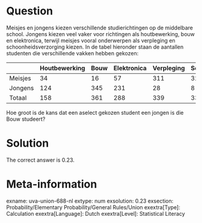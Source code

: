 Question
========

Meisjes en jongens kiezen verschillende studierichtingen op de middelbare school. Jongens kiezen veel vaker voor richtingen als houtbewerking, bouw en elektronica, terwijl meisjes vooral onderwerpen als verpleging en schoonheidsverzorging kiezen. In de tabel hieronder staan de aantallen studenten die verschillende vakken hebben gekozen:

| |Houtbewerking|Bouw|Elektronica|Verpleging|Schoonheidsverzorging|Totaal|
|-|-|-|-|-|-|-|
|Meisjes|34|16|57|311|324|742|
|Jongens|124|345|231|28|8|736|
|Totaal|158|361|288|339|332|1478|

Hoe groot is de kans dat een aselect gekozen student een jongen is die Bouw studeert?

Solution
========

The correct answer is 0.23.

Meta-information
================
exname: uva-union-688-nl 
extype: num 
exsolution: 0.23 
exsection: Probability/Elementary Probability/General Rules/Union 
exextra[Type]: Calculation 
exextra[Language]: Dutch 
exextra[Level]: Statistical Literacy 
